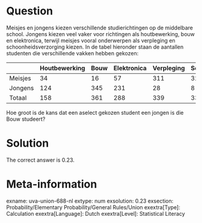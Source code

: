 Question
========

Meisjes en jongens kiezen verschillende studierichtingen op de middelbare school. Jongens kiezen veel vaker voor richtingen als houtbewerking, bouw en elektronica, terwijl meisjes vooral onderwerpen als verpleging en schoonheidsverzorging kiezen. In de tabel hieronder staan de aantallen studenten die verschillende vakken hebben gekozen:

| |Houtbewerking|Bouw|Elektronica|Verpleging|Schoonheidsverzorging|Totaal|
|-|-|-|-|-|-|-|
|Meisjes|34|16|57|311|324|742|
|Jongens|124|345|231|28|8|736|
|Totaal|158|361|288|339|332|1478|

Hoe groot is de kans dat een aselect gekozen student een jongen is die Bouw studeert?

Solution
========

The correct answer is 0.23.

Meta-information
================
exname: uva-union-688-nl 
extype: num 
exsolution: 0.23 
exsection: Probability/Elementary Probability/General Rules/Union 
exextra[Type]: Calculation 
exextra[Language]: Dutch 
exextra[Level]: Statistical Literacy 
